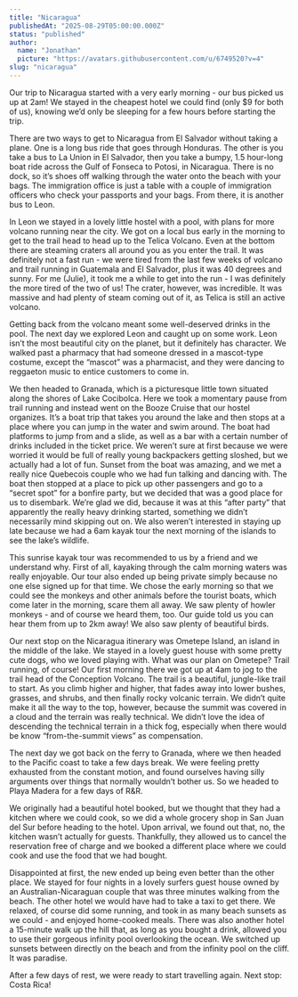 ```yaml
---
title: "Nicaragua"
publishedAt: "2025-08-29T05:00:00.000Z"
status: "published"
author:
  name: "Jonathan"
  picture: "https://avatars.githubusercontent.com/u/6749520?v=4"
slug: "nicaragua"
---
```


Our trip to Nicaragua started with a very early morning - our bus picked us up at 2am! We stayed in the cheapest hotel we could find (only $9 for both of us), knowing we’d only be sleeping for a few hours before starting the trip.

There are two ways to get to Nicaragua from El Salvador without taking a plane. One is a long bus ride that goes through Honduras. The other is you take a bus to La Union in El Salvador, then you take a bumpy, 1.5 hour-long boat ride across the Gulf of Fonseca to Potosi, in Nicaragua. There is no dock, so it’s shoes off walking through the water onto the beach with your bags. The immigration office is just a table with a couple of immigration officers who check your passports and your bags. From there, it is another bus to Leon.

In Leon we stayed in a lovely little hostel with a pool, with plans for more volcano running near the city. We got on a local bus early in the morning to get to the trail head to head up to the Telica Volcano. Even at the bottom there are steaming craters all around you as you enter the trail. It was definitely not a fast run - we were tired from the last few weeks of volcano and trail running in Guatemala and El Salvador, plus it was 40 degrees and sunny. For me (Julie), it took me a while to get into the run - I was definitely the more tired of the two of us! The crater, however, was incredible. It was massive and had plenty of steam coming out of it, as Telica is still an active volcano.

Getting back from the volcano meant some well-deserved drinks in the pool. The next day we explored Leon and caught up on some work. Leon isn’t the most beautiful city on the planet, but it definitely has character. We walked past a pharmacy that had someone dressed in a mascot-type costume, except the “mascot” was a pharmacist, and they were dancing to reggaeton music to entice customers to come in.

We then headed to Granada, which is a picturesque little town situated along the shores of Lake Cocibolca. Here we took a momentary pause from trail running and instead went on the Booze Cruise that our hostel organizes. It’s a boat trip that takes you around the lake and then stops at a place where you can jump in the water and swim around. The boat had platforms to jump from and a slide, as well as a bar with a certain number of drinks included in the ticket price. We weren’t sure at first because we were worried it would be full of really young backpackers getting sloshed, but we actually had a lot of fun. Sunset from the boat was amazing, and we met a really nice Quebecois couple who we had fun talking and dancing with. The boat then stopped at a place to pick up other passengers and go to a “secret spot” for a bonfire party, but we decided that was a good place for us to disembark. We’re glad we did, because it was at this “after party” that apparently the really heavy drinking started, something we didn’t necessarily mind skipping out on. We also weren’t interested in staying up late because we had a 6am kayak tour the next morning of the islands to see the lake’s wildlife.

This sunrise kayak tour was recommended to us by a friend and we understand why. First of all, kayaking through the calm morning waters was really enjoyable. Our tour also ended up being private simply because no one else signed up for that time. We chose the early morning so that we could see the monkeys and other animals before the tourist boats, which come later in the morning, scare them all away. We saw plenty of howler monkeys - and of course we heard them, too. Our guide told us you can hear them from up to 2km away! We also saw plenty of beautiful birds.

Our next stop on the Nicaragua itinerary was Ometepe Island, an island in the middle of the lake. We stayed in a lovely guest house with some pretty cute dogs, who we loved playing with. What was our plan on Ometepe? Trail running, of course! Our first morning there we got up at 4am to jog to the trail head of the Conception Volcano. The trail is a beautiful, jungle-like trail to start. As you climb higher and higher, that fades away into lower bushes, grasses, and shrubs, and then finally rocky volcanic terrain. We didn’t quite make it all the way to the top, however, because the summit was covered in a cloud and the terrain was really technical. We didn’t love the idea of descending the technical terrain in a thick fog, especially when there would be know “from-the-summit views” as compensation.

The next day we got back on the ferry to Granada, where we then headed to the Pacific coast to take a few days break. We were feeling pretty exhausted from the constant motion, and found ourselves having silly arguments over things that normally wouldn’t bother us. So we headed to Playa Madera for a few days of R&R.

We originally had a beautiful hotel booked, but we thought that they had a kitchen where we could cook, so we did a whole grocery shop in San Juan del Sur before heading to the hotel. Upon arrival, we found out that, no, the kitchen wasn’t actually for guests. Thankfully, they allowed us to cancel the reservation free of charge and we booked a different place where we could cook and use the food that we had bought.

Disappointed at first, the new ended up being even better than the other place. We stayed for four nights in a lovely surfers guest house owned by an Australian-Nicaraguan couple that was three minutes walking from the beach. The other hotel we would have had to take a taxi to get there. We relaxed, of course did some running, and took in as many beach sunsets as we could - and enjoyed home-cooked meals. There was also another hotel a 15-minute walk up the hill that, as long as you bought a drink, allowed you to use their gorgeous infinity pool overlooking the ocean. We switched up sunsets between directly on the beach and from the infinity pool on the cliff. It was paradise.

After a few days of rest, we were ready to start travelling again. Next stop: Costa Rica!